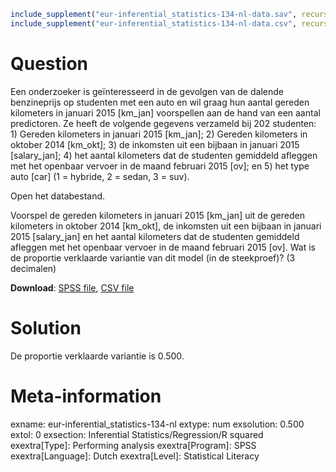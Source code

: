 ```{r, echo = FALSE, results = "hide"}
include_supplement("eur-inferential_statistics-134-nl-data.sav", recursive = TRUE)
include_supplement("eur-inferential_statistics-134-nl-data.csv", recursive = TRUE)
```

Question
========
Een onderzoeker is geïnteresseerd in de gevolgen van de dalende benzineprijs op studenten met een auto en wil graag hun aantal gereden kilometers  in januari 2015 [km_jan] voorspellen aan de hand van een aantal predictoren. Ze heeft de volgende gegevens verzameld bij 202 studenten: 1) Gereden kilometers in januari 2015 [km_jan]; 2) Gereden kilometers in oktober 2014 [km_okt]; 3) de inkomsten uit een bijbaan in januari 2015 [salary_jan]; 4) het aantal kilometers dat de studenten gemiddeld afleggen met het openbaar vervoer in de maand februari 2015 [ov]; en 5) het type auto [car] (1 = hybride, 2 = sedan, 3 = suv).

Open het databestand.

Voorspel de gereden kilometers in januari 2015 [km_jan] uit de gereden kilometers in oktober 2014 [km_okt], de inkomsten uit een bijbaan in januari 2015 [salary_jan] en het aantal kilometers dat de studenten gemiddeld afleggen met het openbaar vervoer in de maand februari 2015 [ov]. Wat is de proportie verklaarde variantie van dit model (in de steekproef)? (3 decimalen)

**Download**: [SPSS file](eur-inferential_statistics-134-nl-data.sav), [CSV file](eur-inferential_statistics-134-nl-data.csv)


Solution
========
De proportie verklaarde variantie is 0.500.


Meta-information
================
exname: eur-inferential_statistics-134-nl
extype: num
exsolution: 0.500
extol: 0
exsection: Inferential Statistics/Regression/R squared
exextra[Type]: Performing analysis
exextra[Program]: SPSS
exextra[Language]: Dutch
exextra[Level]: Statistical Literacy